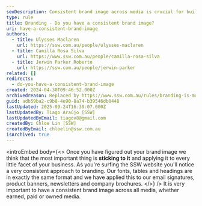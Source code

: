 ```yaml
---
seoDescription: Consistent brand image across media is crucial for building recognition and trust with customers.
type: rule
title: Branding - Do you have a consistent brand image?
uri: have-a-consistent-brand-image
authors:
  - title: Ulysses Maclaren
    url: https://ssw.com.au/people/ulysses-maclaren
  - title: Camilla Rosa Silva
    url: https://www.ssw.com.au/people/camilla-rosa-silva
  - title: Jerwin Parker Roberto
    url: https://ssw.com.au/people/jerwin-parker
related: []
redirects:
  - do-you-have-a-consistent-brand-image
created: 2024-04-30T09:46:52.000Z
archivedreason: Replaced by https://www.ssw.com.au/rules/branding-is-more-than-logo/
guid: adb59ba2-c9b8-4e90-8a74-b39546db0448
lastUpdated: 2025-09-24T16:39:07.000Z
lastUpdatedBy: Tiago Araújo [SSW]
lastUpdatedByEmail: tiagov8@gmail.com
createdBy: Chloe Lin [SSW]
createdByEmail: chloelin@ssw.com.au
isArchived: true
---
```


<introEmbed
  body={<>
Once you have figured out your brand image we think that the most important thing is **sticking to it** and applying it to every little facet of your business. As you're surfing the SSW website you'll notice a very consistent approach to branding. Our fonts, tables and headings are in exactly the same format and we have applied this to our email signatures, product banners, newsletters and company brochures.
  </>}
/>
It is very important to have a consistent brand image across all media, whether earned, paid or owned media.
